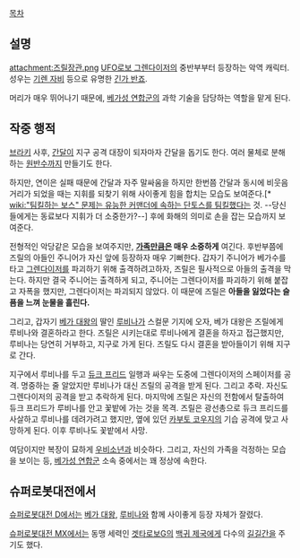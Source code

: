 [[목차]]

== 설명 == 
attachment:즈릴장관.png
[[UFO로보 그렌다이저]]의 중반부부터 등장하는 악역 캐릭터. 성우는 [[기렌 자비]] 등으로 유명한 [[긴가 반죠]]. 

머리가 매우 뛰어나기 때문에, [[베가성 연합군]]의 과학 기술을 담당하는 역할을 맡게 된다. 

== 작중 행적 == 
[[브라키]] 사후, [[간달]]이 지구 공격 대장이 되자마자 간달을 돕기도 한다. 여러 물체로 분해하는 [[원반수]]까지 만들기도 한다. 

하지만, 연이은 실패 때문에 간달과 자주 말싸움을 하지만 한번쯤 간달과 동시에 비웃음거리가 되었을 때는 지휘를 되찾기 위해 사이좋게 힘을 합치는 모습도 보여준다.[* [[wiki:"팀킬하는 보스" 문제는 유능한 커맨더에 속하는 단토스를 팀킬]]했다는 것. --당신들에게는 동료보다 지휘가 더 소중한가?--] 후에 화해의 의미로 손을 잡는 모습까지 보여준다. 

전형적인 악당같은 모습을 보여주지만, '''[[가족]]만큼은 매우 소중하게''' 여긴다. 후반부쯤에 즈릴의 아들인 주니어가 자신 앞에 등장하자 매우 기뻐한다. 갑자기 주니어가 베가수를 타고 [[그렌다이저]]를 파괴하기 위해 출격하려고하자, 즈릴은 필사적으로 아들의 출격을 막는다. 하지만 결국 주니어는 출격하게 되고, 주니어는 그렌다이저를 파괴하기 위해 붙잡고 자폭을 했지만, 그렌다이저는 파괴되지 않았다. 이 때문에 즈릴은 '''아들을 잃었다는 슬픔을 느껴 눈물을 흘린다.''' 

그리고, 갑자기 [[베가 대왕]]의 딸인 [[루비나]]가 스컬문 기지에 오자, 베가 대왕은 즈릴에게 루비나와 결혼하라고 한다. 즈릴은 시키는대로 루비나에게 결혼을 하자고 접근했지만, 루비나는 당연히 거부하고, 지구로 가게 된다. 즈릴도 다시 결혼을 받아들이기 위해 지구로 간다. 

지구에서 루비나를 두고 [[듀크 프리드]] 일행과 싸우는 도중에 그렌다이저의 스페이저를 공격. 명중하는 줄 알았지만 루비나가 대신 즈릴의 공격을 받게 된다. 그리고 추락. 자신도 그렌다이저의 공격을 받고 추락하게 된다. 마지막에 즈릴은 자신의 전함에서 탈출하여 듀크 프리드가 루비나를 안고 꽃밭에 가는 것을 목격. 즈릴은 광선총으로 듀크 프리드를 사살하고 루비나를 데려가려고 했지만, 옆에 있던 [[카부토 코우지]]의 기습 공격에 맞고 사망하게 된다. 이후 루비나도 꽃밭에서 사망. 

여담이지만 복장이 묘하게 [[우비소년]]과 비슷하다. 그리고, 자신의 가족을 걱정하는 모습을 보이는 등, [[베가성 연합군]] 소속 중에서는 꽤 정상에 속한다. 

== 슈퍼로봇대전에서 == 
[[슈퍼로봇대전 D]]에서는 [[베가 대왕]], [[루비나]]와 함께 사이좋게 등장 자체가 잘렸다. 

[[슈퍼로봇대전 MX]]에서는 동맹 세력인 [[겟타로보G]]의 [[백귀 제국]]에게 다수의 [[길길간]]을 주기도 했다. 
